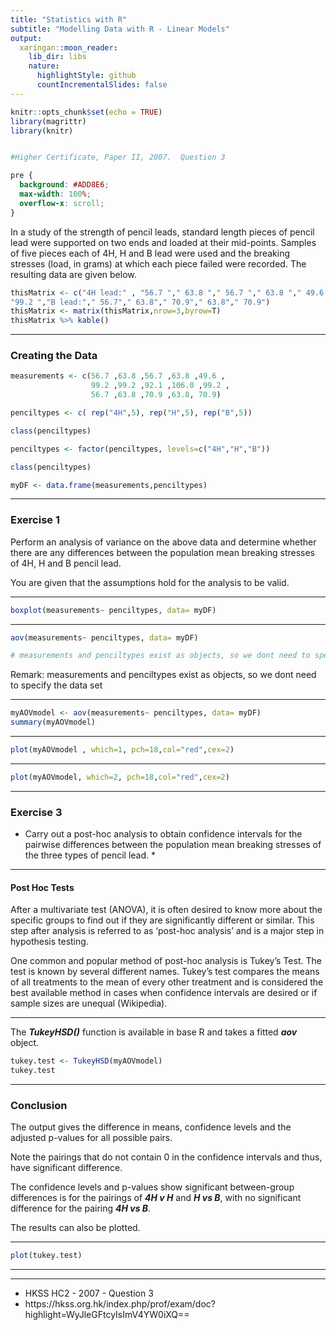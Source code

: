 ```yaml
---
title: "Statistics with R"
subtitle: "Modelling Data with R - Linear Models"
output:
  xaringan::moon_reader:
    lib_dir: libs
    nature:
      highlightStyle: github
      countIncrementalSlides: false
---
```



```r
knitr::opts_chunk$set(echo = TRUE)
library(magrittr)
library(knitr)


#Higher Certificate, Paper II, 2007.  Question 3

```

```css
pre {
  background: #ADD8E6;
  max-width: 100%;
  overflow-x: scroll;
}
```

In a study of the strength of pencil leads, standard length pieces of pencil lead 
were supported on two ends and loaded at their mid-points. Samples of five 
pieces each of 4H, H and B lead were used and the breaking stresses (load, in 
grams) at which each piece failed were recorded. The resulting data are given 
below. 


```r
thisMatrix <- c("4H lead:" , "56.7 "," 63.8 "," 56.7 "," 63.8 "," 49.6 ","H lead: "," 99.2 "," 99.2 "," 92.1 "," 106.0 ",
"99.2 ","B lead:"," 56.7"," 63.8"," 70.9"," 63.8"," 70.9")
thisMatrix <- matrix(thisMatrix,nrow=3,byrow=T)
thisMatrix %>% kable()
```

---

### Creating the Data

```r
measurements <- c(56.7 ,63.8 ,56.7 ,63.8 ,49.6 ,
                  99.2 ,99.2 ,92.1 ,106.0 ,99.2 ,
                  56.7 ,63.8 ,70.9 ,63.8, 70.9)

penciltypes <- c( rep("4H",5), rep("H",5), rep("B",5))

class(penciltypes)
```

```r

penciltypes <- factor(penciltypes, levels=c("4H","H","B"))

class(penciltypes)
```

```r
myDF <- data.frame(measurements,penciltypes)
```

---

### Exercise 1

Perform an analysis of variance on the above data and determine 
whether there are any differences between the population mean 
breaking stresses of 4H, H and B pencil lead. 

You are given that the assumptions hold for the analysis to be valid. 


---

```r
boxplot(measurements~ penciltypes, data= myDF)
```

---

```r
aov(measurements~ penciltypes, data= myDF)

# measurements and penciltypes exist as objects, so we dont need to specify the data set
```

Remark: measurements and penciltypes exist as objects, so we dont need to specify the data set


---

```r
myAOVmodel <- aov(measurements~ penciltypes, data= myDF)
summary(myAOVmodel)

```
---




```r

plot(myAOVmodel , which=1, pch=18,col="red",cex=2)
```
---

```r

plot(myAOVmodel, which=2, pch=18,col="red",cex=2)
```


---



### Exercise 3

* Carry out a post-hoc analysis to obtain confidence intervals for the pairwise differences between the population mean breaking stresses of the three types of pencil lead. * 

---
 
#### Post Hoc Tests 

After a multivariate test (ANOVA), it is often desired to know more about the specific groups to find out if they are significantly different or similar. This step after analysis is referred to as ‘post-hoc analysis’ and is a major step in hypothesis testing.

One common and popular method of post-hoc analysis is Tukey’s Test. The test is known by several different names. Tukey’s test compares the means of all treatments to the mean of every other treatment and is considered the best available method in cases when confidence intervals are desired or if sample sizes are unequal (Wikipedia).

---

The ***TukeyHSD()*** function is available in base R and takes a fitted ***aov*** object.

```r
tukey.test <- TukeyHSD(myAOVmodel)
tukey.test
```

---

### Conclusion

The output gives the difference in means, confidence levels and the adjusted p-values for all possible pairs. 

Note the pairings that do not contain 0 in the confidence intervals and thus, have significant difference. 

The confidence levels and p-values show significant between-group differences is for the pairings of ***4H v H*** and ***H vs B***, with no significant difference for the pairing ***4H vs B***.


The results can also be plotted.

---

```r
plot(tukey.test)
```

---


---

* HKSS HC2 - 2007 - Question 3
* https://hkss.org.hk/index.php/prof/exam/doc?highlight=WyJleGFtcyIsImV4YW0iXQ==

